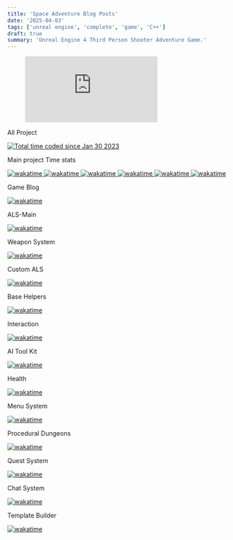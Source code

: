 ```yaml
---
title: 'Space Adventure Blog Posts'
date: '2025-04-03'
tags: ['unreal engine', 'complete', 'game', 'C++']
draft: true
summary: 'Unreal Engine 4 Third Person Shooter Adventure Game.'
---
```


<figure>
  <embed src="https://wakatime.com/share/@Bucci/9b326966-a51d-4560-912c-3313f90e177c.svg"></embed>
</figure>

All Project

<a href="https://wakatime.com/@61dab172-08f9-4642-b8e2-a2302702f4f2">
  <img
    src="https://wakatime.com/badge/user/61dab172-08f9-4642-b8e2-a2302702f4f2.svg?style=for-the-badge"
    alt="Total time coded since Jan 30 2023"
  />
</a>

Main project Time stats

<a href="https://wakatime.com/badge/user/61dab172-08f9-4642-b8e2-a2302702f4f2/project/866b162a-d9ac-4f22-aa64-9b7598d64c1d">
  <img
    src="https://wakatime.com/badge/user/61dab172-08f9-4642-b8e2-a2302702f4f2/project/866b162a-d9ac-4f22-aa64-9b7598d64c1d.svg?style=default"
    alt="wakatime"
  />
</a>
<a href="https://wakatime.com/badge/user/61dab172-08f9-4642-b8e2-a2302702f4f2/project/866b162a-d9ac-4f22-aa64-9b7598d64c1d">
  <img
    src="https://wakatime.com/badge/user/61dab172-08f9-4642-b8e2-a2302702f4f2/project/866b162a-d9ac-4f22-aa64-9b7598d64c1d.svg?style=plastic"
    alt="wakatime"
  />
</a>
<a href="https://wakatime.com/badge/user/61dab172-08f9-4642-b8e2-a2302702f4f2/project/866b162a-d9ac-4f22-aa64-9b7598d64c1d">
  <img
    src="https://wakatime.com/badge/user/61dab172-08f9-4642-b8e2-a2302702f4f2/project/866b162a-d9ac-4f22-aa64-9b7598d64c1d.svg?style=flat"
    alt="wakatime"
  />
</a>
<a href="https://wakatime.com/badge/user/61dab172-08f9-4642-b8e2-a2302702f4f2/project/866b162a-d9ac-4f22-aa64-9b7598d64c1d">
  <img
    src="https://wakatime.com/badge/user/61dab172-08f9-4642-b8e2-a2302702f4f2/project/866b162a-d9ac-4f22-aa64-9b7598d64c1d.svg?style=flat-square"
    alt="wakatime"
  />
</a>
<a href="https://wakatime.com/badge/user/61dab172-08f9-4642-b8e2-a2302702f4f2/project/866b162a-d9ac-4f22-aa64-9b7598d64c1d">
  <img
    src="https://wakatime.com/badge/user/61dab172-08f9-4642-b8e2-a2302702f4f2/project/866b162a-d9ac-4f22-aa64-9b7598d64c1d.svg?style=for-the-badge"
    alt="wakatime"
  />
</a>
<a href="https://wakatime.com/badge/user/61dab172-08f9-4642-b8e2-a2302702f4f2/project/866b162a-d9ac-4f22-aa64-9b7598d64c1d">
  <img
    src="https://wakatime.com/badge/user/61dab172-08f9-4642-b8e2-a2302702f4f2/project/866b162a-d9ac-4f22-aa64-9b7598d64c1d.svg?style=social"
    alt="wakatime"
  />
</a>

Game Blog

<a href="https://wakatime.com/badge/user/61dab172-08f9-4642-b8e2-a2302702f4f2/project/018d820e-161e-4936-a9c2-8ca6990c2723">
  <img
    src="https://wakatime.com/badge/user/61dab172-08f9-4642-b8e2-a2302702f4f2/project/018d820e-161e-4936-a9c2-8ca6990c2723.svg?style=for-the-badge"
    alt="wakatime"
  />
</a>

ALS-Main

<a href="https://wakatime.com/badge/user/61dab172-08f9-4642-b8e2-a2302702f4f2/project/018e1bcb-83e4-41a3-9156-914f77297495">
  <img
    src="https://wakatime.com/badge/user/61dab172-08f9-4642-b8e2-a2302702f4f2/project/018e1bcb-83e4-41a3-9156-914f77297495.svg?style=for-the-badge"
    alt="wakatime"
  />
</a>

Weapon System

<a href="https://wakatime.com/badge/user/61dab172-08f9-4642-b8e2-a2302702f4f2/project/018d8591-19c5-4acb-9ce7-0dcb1893af07">
  <img
    src="https://wakatime.com/badge/user/61dab172-08f9-4642-b8e2-a2302702f4f2/project/018d8591-19c5-4acb-9ce7-0dcb1893af07.svg?style=for-the-badge"
    alt="wakatime"
  />
</a>

Custom ALS

<a href="https://wakatime.com/badge/user/61dab172-08f9-4642-b8e2-a2302702f4f2/project/018d858d-6d21-4834-a443-9b126ca8f90b">
  <img
    src="https://wakatime.com/badge/user/61dab172-08f9-4642-b8e2-a2302702f4f2/project/018d858d-6d21-4834-a443-9b126ca8f90b.svg?style=for-the-badge"
    alt="wakatime"
  />
</a>

Base Helpers

<a href="https://wakatime.com/badge/user/61dab172-08f9-4642-b8e2-a2302702f4f2/project/018d8578-d70d-4a30-b89e-5c5b6fb4c425">
  <img
    src="https://wakatime.com/badge/user/61dab172-08f9-4642-b8e2-a2302702f4f2/project/018d8578-d70d-4a30-b89e-5c5b6fb4c425.svg?style=for-the-badge"
    alt="wakatime"
  />
</a>

Interaction

<a href="https://wakatime.com/badge/user/61dab172-08f9-4642-b8e2-a2302702f4f2/project/018d85e3-0848-41b5-88cf-161533e5d397">
  <img
    src="https://wakatime.com/badge/user/61dab172-08f9-4642-b8e2-a2302702f4f2/project/018d85e3-0848-41b5-88cf-161533e5d397.svg?style=for-the-badge"
    alt="wakatime"
  />
</a>

AI Tool Kit

<a href="https://wakatime.com/badge/user/61dab172-08f9-4642-b8e2-a2302702f4f2/project/018d858d-e3f9-473b-bf9b-3c7250e4d938">
  <img
    src="https://wakatime.com/badge/user/61dab172-08f9-4642-b8e2-a2302702f4f2/project/018d858d-e3f9-473b-bf9b-3c7250e4d938.svg?style=for-the-badge"
    alt="wakatime"
  />
</a>

Health

<a href="https://wakatime.com/badge/user/61dab172-08f9-4642-b8e2-a2302702f4f2/project/018d869b-0af5-47c9-9354-76245662ff97">
  <img
    src="https://wakatime.com/badge/user/61dab172-08f9-4642-b8e2-a2302702f4f2/project/018d869b-0af5-47c9-9354-76245662ff97.svg?style=for-the-badge"
    alt="wakatime"
  />
</a>

Menu System

<a href="https://wakatime.com/badge/user/61dab172-08f9-4642-b8e2-a2302702f4f2/project/018d86d1-8485-4613-9cff-e3c93ff5abf3">
  <img
    src="https://wakatime.com/badge/user/61dab172-08f9-4642-b8e2-a2302702f4f2/project/018d86d1-8485-4613-9cff-e3c93ff5abf3.svg?style=for-the-badge"
    alt="wakatime"
  />
</a>

Procedural Dungeons

<a href="https://wakatime.com/badge/user/61dab172-08f9-4642-b8e2-a2302702f4f2/project/ce7c3454-6361-4097-a82e-e6ba78ba1a4e">
  <img
    src="https://wakatime.com/badge/user/61dab172-08f9-4642-b8e2-a2302702f4f2/project/ce7c3454-6361-4097-a82e-e6ba78ba1a4e.svg?style=for-the-badge"
    alt="wakatime"
  />
</a>

Quest System

<a href="https://wakatime.com/badge/user/61dab172-08f9-4642-b8e2-a2302702f4f2/project/018da99d-33ab-48d0-b707-66b89aebe978">
  <img
    src="https://wakatime.com/badge/user/61dab172-08f9-4642-b8e2-a2302702f4f2/project/018da99d-33ab-48d0-b707-66b89aebe978.svg?style=for-the-badge"
    alt="wakatime"
  />
</a>

Chat System

<a href="https://wakatime.com/badge/user/61dab172-08f9-4642-b8e2-a2302702f4f2/project/018d8569-5e56-4f20-a8c1-be37ed83bf66">
  <img
    src="https://wakatime.com/badge/user/61dab172-08f9-4642-b8e2-a2302702f4f2/project/018d8569-5e56-4f20-a8c1-be37ed83bf66.svg?style=for-the-badge"
    alt="wakatime"
  />
</a>

Template Builder

<a href="https://wakatime.com/badge/user/61dab172-08f9-4642-b8e2-a2302702f4f2/project/6bbfc7bd-b6ad-47f5-b3bb-443184df87e5">
  <img
    src="https://wakatime.com/badge/user/61dab172-08f9-4642-b8e2-a2302702f4f2/project/6bbfc7bd-b6ad-47f5-b3bb-443184df87e5.svg?style=for-the-badge"
    alt="wakatime"
  />
</a>
